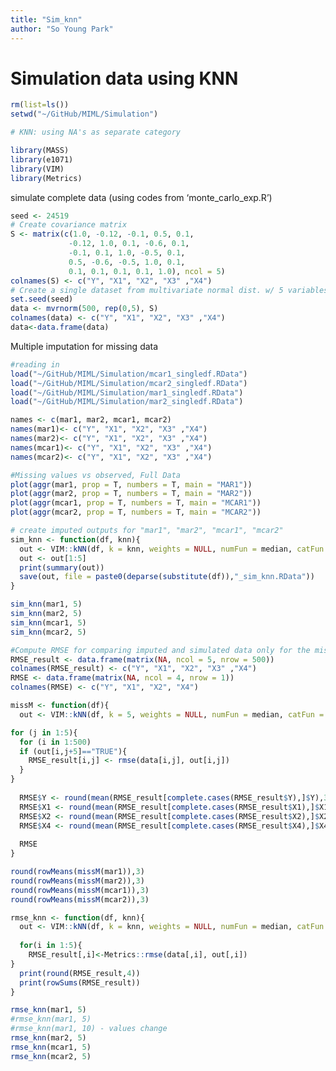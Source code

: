 ```yaml
---
title: "Sim_knn"
author: "So Young Park"
---
```


# Simulation data using KNN

```r
rm(list=ls())
setwd("~/GitHub/MIML/Simulation")

# KNN: using NA's as separate category

library(MASS)
library(e1071)
library(VIM)
library(Metrics)
```

simulate complete data (using codes from 'monte_carlo_exp.R')
```r
seed <- 24519
# Create covariance matrix
S <- matrix(c(1.0, -0.12, -0.1, 0.5, 0.1,
             -0.12, 1.0, 0.1, -0.6, 0.1,
             -0.1, 0.1, 1.0, -0.5, 0.1,
             0.5, -0.6, -0.5, 1.0, 0.1,
             0.1, 0.1, 0.1, 0.1, 1.0), ncol = 5)
colnames(S) <- c("Y", "X1", "X2", "X3" ,"X4")
# Create a single dataset from multivariate normal dist. w/ 5 variables
set.seed(seed)
data <- mvrnorm(500, rep(0,5), S)
colnames(data) <- c("Y", "X1", "X2", "X3" ,"X4")
data<-data.frame(data)
```

Multiple imputation for missing data 
```r
#reading in
load("~/GitHub/MIML/Simulation/mcar1_singledf.RData")
load("~/GitHub/MIML/Simulation/mcar2_singledf.RData")
load("~/GitHub/MIML/Simulation/mar1_singledf.RData")
load("~/GitHub/MIML/Simulation/mar2_singledf.RData")

names <- c(mar1, mar2, mcar1, mcar2)
names(mar1)<- c("Y", "X1", "X2", "X3" ,"X4")
names(mar2)<- c("Y", "X1", "X2", "X3" ,"X4")
names(mcar1)<- c("Y", "X1", "X2", "X3" ,"X4")
names(mcar2)<- c("Y", "X1", "X2", "X3" ,"X4")

#Missing values vs observed, Full Data
plot(aggr(mar1, prop = T, numbers = T, main = "MAR1"))
plot(aggr(mar2, prop = T, numbers = T, main = "MAR2"))
plot(aggr(mcar1, prop = T, numbers = T, main = "MCAR1"))
plot(aggr(mcar2, prop = T, numbers = T, main = "MCAR2"))

# create imputed outputs for "mar1", "mar2", "mcar1", "mcar2"
sim_knn <- function(df, knn){
  out <- VIM::kNN(df, k = knn, weights = NULL, numFun = median, catFun = maxCat, impNA = TRUE, trace = TRUE, imp_var = TRUE, imp_suffix = "imp", addRandom = FALSE, useImputedDist = TRUE, weightDist = FALSE)
  out <- out[1:5]
  print(summary(out))
  save(out, file = paste0(deparse(substitute(df)),"_sim_knn.RData"))
}

sim_knn(mar1, 5)
sim_knn(mar2, 5)
sim_knn(mcar1, 5)
sim_knn(mcar2, 5)

```

```r
#Compute RMSE for comparing imputed and simulated data only for the missing values.
RMSE_result <- data.frame(matrix(NA, ncol = 5, nrow = 500))
colnames(RMSE_result) <- c("Y", "X1", "X2", "X3" ,"X4")
RMSE <- data.frame(matrix(NA, ncol = 4, nrow = 1))
colnames(RMSE) <- c("Y", "X1", "X2", "X4")

missM <- function(df){
  out <- VIM::kNN(df, k = 5, weights = NULL, numFun = median, catFun = maxCat, impNA = TRUE, trace = FALSE, imp_var = TRUE, imp_suffix = "imp", addRandom = FALSE, useImputedDist = TRUE, weightDist = FALSE)

for (j in 1:5){
  for (i in 1:500)
  if (out[i,j+5]=="TRUE"){
    RMSE_result[i,j] <- rmse(data[i,j], out[i,j])
  }
}
  
  RMSE$Y <- round(mean(RMSE_result[complete.cases(RMSE_result$Y),]$Y),3)
  RMSE$X1 <- round(mean(RMSE_result[complete.cases(RMSE_result$X1),]$X1),3)
  RMSE$X2 <- round(mean(RMSE_result[complete.cases(RMSE_result$X2),]$X2),3)
  RMSE$X4 <- round(mean(RMSE_result[complete.cases(RMSE_result$X4),]$X4),3)
  
  RMSE
}

round(rowMeans(missM(mar1)),3)
round(rowMeans(missM(mar2)),3)
round(rowMeans(missM(mcar1)),3)
round(rowMeans(missM(mcar2)),3)
```

```r
rmse_knn <- function(df, knn){
  out <- VIM::kNN(df, k = knn, weights = NULL, numFun = median, catFun = maxCat, impNA = TRUE, trace = FALSE, imp_var = TRUE, imp_suffix = "imp", addRandom = FALSE, useImputedDist = TRUE, weightDist = FALSE)
  
  for(i in 1:5){
    RMSE_result[,i]<-Metrics::rmse(data[,i], out[,i])
}
  print(round(RMSE_result,4))
  print(rowSums(RMSE_result))
}

rmse_knn(mar1, 5)
#rmse_knn(mar1, 5)
#rmse_knn(mar1, 10) - values change
rmse_knn(mar2, 5)
rmse_knn(mcar1, 5)
rmse_knn(mcar2, 5)

```
